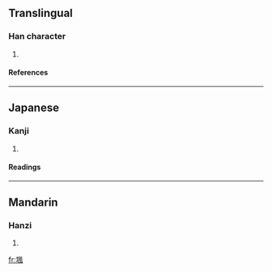 ==Translingual==
===Han character===
{{Han char|rn=32|rad=土|as=09|sn=12|four=4711<sub>0</sub>|canj=土竹弓戈 (GHNI)}}
# {{defn|Han}}
====References====
{{Han ref|kx=0234.160|dkj=05286|dj=0472.080|hdz=10465.110|uh=5838|ud=22584|bh=D8B0|bd=55472}}
----
==Japanese==
===Kanji===
{{ja-kanji|grade=|rs=土09}}
# {{defn|Japanese}} 
====Readings====
{{ja-readings|on=[[ふ]] (fu), [[ぶ]] (bu)|kun=}}
----
==Mandarin==
===Hanzi===
{{cmn-hanzi|pin=[[chūn]] (chun1), [[chǔn]] (chun3), [[féng]] (feng2)|wg=ch'un<sup>1</sup>, ch'un<sup>3</sup>, feng<sup>2</sup>}}
# {{defn|Mandarin}}

[[fr:堸]]